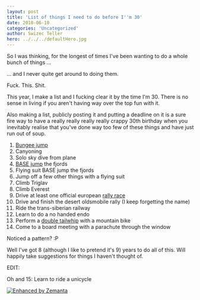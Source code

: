 ```yaml
---
layout: post
title: 'List of things I need to do before I''m 30'
date: 2010-06-10
categories: 'Uncategorized'
author: Swizec Teller
hero: ../../../defaultHero.jpg
---
```

So I was thinking, for the longest of times I've been wanting to do a whole bunch of things ...



... and I never quite get around to doing them.



Fuck. This. Shit.



This year, I make a list and I fucking clear it by the time I'm 30. There is no sense in living if you aren't having way over the top fun with it.



Also making a list, publicly posting it and putting a deadline on it is a sure fire way to have a really really really really crappy 30th birthday when you inevitably realise that you've done way too few of these things and have just run out of soup.

1. [Bungee jump](http://en.wikipedia.org/wiki/Bungee_jumping "Bungee jumping")
2. Canyoning
3. Solo sky dive from plane
4. [BASE jump](http://en.wikipedia.org/wiki/BASE_jumping "BASE jumping") the fjords
5. Flying suit BASE jump the fjords
6. Jump off a few other things with a flying suit
7. Climb Triglav
8. Climb Everest
9. Drive at least one official european [rally race](http://en.wikipedia.org/wiki/Rallying "Rallying")
10. Drive and finish the desert oldsmobile rally (I keep forgetting the name)
11. Ride the trans-siberian railway
12. Learn to do a no handed endo
13. Perform a [double tailwhip](http://en.wikipedia.org/wiki/Tailwhip "Tailwhip") with a mountain bike
14. Come to a board meeting with a parachute through the window

Noticed a pattern? :P



Well I've got 8 (although I like to pretend it's 9) years to do all of this. Will happily take suggestions for things I haven't thought of.



EDIT:



Oh and 15: Learn to ride a unicycle

[![Enhanced by Zemanta](http://img.zemanta.com/zemified_e.png?x-id=06bfcd19-405b-4160-9440-b74acc7d6fb9)](http://www.zemanta.com/ "Enhanced by Zemanta")
